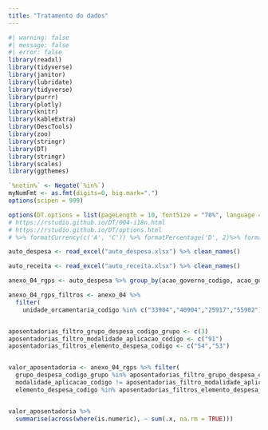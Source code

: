 ```yaml
---
title: "Tratamento do dados"
---
```


```r
#| warning: false
#| message: false
#| error: false
library(readxl)
library(tidyverse)
library(janitor)
library(lubridate)
library(tidyverse)
library(purrr)
library(plotly)
library(knitr)
library(kableExtra)
library(DescTools)
library(zoo)
library(stringr)
library(DT)
library(stringr)
library(scales)
library(ggthemes)

`%notin%` <- Negate(`%in%`)
myNumFmt <- as.fmt(digits=0, big.mark=".")
options(scipen = 999)

options(DT.options = list(pageLength = 10, fontSize = "70%", language = list(url = '//cdn.datatables.net/plug-ins/1.10.11/i18n/Portuguese.json')))
# https://rstudio.github.io/DT/004-i18n.html
# https://rstudio.github.io/DT/options.html
# %>% formatCurrency(c('A', 'C')) %>% formatPercentage('D', 2)%>% formatRound('E', 3)
```

```r
auto_despesa <- read_excel("auto_despesa.xlsx") %>% clean_names()

auto_receita <- read_excel("auto_receita.xlsx") %>% clean_names()

```

```r
anexo_04_rgps <- auto_despesa %>% group_by(acao_governo_codigo, acao_governo_nome, elemento_despesa_codigo, elemento_despesa_nome, esfera_orcamentaria_codigo,esfera_orcamentaria_nome,funcao_governo_codigo,funcao_governo_nome, grupo_despesa_nome, grupo_despesa_codigo_grupo, modalidade_aplicacao_codigo, modalidade_aplicacao_nome, unidade_orcamentaria_codigo, unidade_orcamentaria_nome) %>% summarise(dotacao_inicial = sum(dotacao_inicial), dotacao_atualizada = sum(dotacao_atualizada), despesas_empenhadas_controle_empenho = sum(despesas_empenhadas_controle_empenho), despesas_liquidadas_controle_empenho= sum(despesas_liquidadas_controle_empenho), despesas_pagas_controle_empenho = sum(despesas_pagas_controle_empenho))

anexo_04_rgps_filtros <- anexo_04 %>% 
  filter(
    unidade_orcamentaria_codigo %in% c("33904","40904","25917","55902"))


aposentadorias_filtro_grupo_despesa_codigo_grupo <- c(3)
aposentadorias_filtro_modalidade_aplicacao_codigo <- c("91")
aposentadorias_filtros_elemento_despesa_codigo <- c("54","53")


valor_aposentadoria <- anexo_04_rgps %>% filter(
  grupo_despesa_codigo_grupo %in% aposentadorias_filtro_grupo_despesa_codigo_grupo,
  modalidade_aplicacao_codigo != aposentadorias_filtro_modalidade_aplicacao_codigo,
  elemento_despesa_codigo %in% aposentadorias_filtros_elemento_despesa_codigo)  %>% summarise(dotacao_inicial, dotacao_atualizada, despesas_empenhadas_controle_empenho, despesas_liquidadas_controle_empenho, despesas_pagas_controle_empenho)


valor_aposentadoria %>%
  summarise(across(where(is.numeric), ~ sum(.x, na.rm = TRUE)))
```
